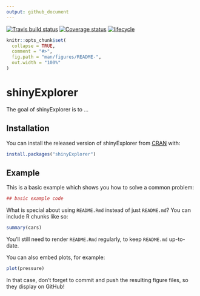 ```yaml
---
output: github_document
---
```


<!-- README.md is generated from README.Rmd. Please edit that file -->

[![Travis build status](https://travis-ci.org/DavidBarke/shinyExplorer.svg?branch=master)](https://travis-ci.org/DavidBarke/shinyExplorer)
[![Coverage status](https://codecov.io/gh/DavidBarke/shinyExplorer/branch/master/graph/badge.svg)](https://codecov.io/github/DavidBarke/shinyExplorer?branch=master)
[![lifecycle](https://img.shields.io/badge/lifecycle-maturing-blue.svg)](https://www.tidyverse.org/lifecycle/#maturing)

```r
knitr::opts_chunk$set(
  collapse = TRUE,
  comment = "#>",
  fig.path = "man/figures/README-",
  out.width = "100%"
)
```
# shinyExplorer

The goal of shinyExplorer is to ...

## Installation

You can install the released version of shinyExplorer from [CRAN](https://CRAN.R-project.org) with:

``` r
install.packages("shinyExplorer")
```

## Example

This is a basic example which shows you how to solve a common problem:

```r
## basic example code
```

What is special about using `README.Rmd` instead of just `README.md`? You can include R chunks like so:

```r
summary(cars)
```

You'll still need to render `README.Rmd` regularly, to keep `README.md` up-to-date.

You can also embed plots, for example:

```r
plot(pressure)
```

In that case, don't forget to commit and push the resulting figure files, so they display on GitHub!
